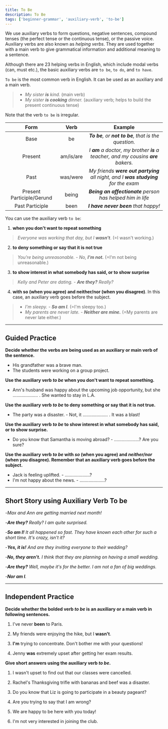 ```yaml
---
title: To Be
description: To Be
tags: ['beginner-grammar', 'auxiliary-verb', 'to-be']
---
```



We use auxiliary verbs to form questions, negative sentences, compound tenses (the perfect tense or the continuous tense), or the passive voice. Auxiliary verbs are also known as _helping verbs_. They are used together with a main verb to give grammatical information and additional meaning to a sentence.

Although there are 23 helping verbs in English, which include modal verbs (can, must etc.), the basic auxiliary verbs are `to be`, `to do`, and `to have`.

`To be` is the most common verb in English. It can be used as an auxiliary and a main verb.

> - _My sister **is** kind._ (main verb)
> - _My sister **is cooking** dinner._ (auxiliary verb; helps to build the present continuous tense)

Note that the verb `to be` is irregular.

|           Form            |   Verb    |                                      Example                                      |
| :-----------------------: | :-------: | :-------------------------------------------------------------------------------: |
|           Base            |    be     |               _**To be**, or **not to be**, that is the question._                |
|          Present          | am/is/are | _I **am** a doctor, my brother **is** a teacher, and my cousins **are** bakers._  |
|           Past            | was/were  | _My friends **were out partying** all night, and I **was studying** for the exam_ |
| Present Participle/Gerund |   being   |             _**Being an affectionate** person has helped him in life_             |
|      Past Participle      |   been    |                        _**I have never been** that happy!_                        |

You can use the auxiliary verb `to be`:

1. **when you don't want to repeat something**

> _Everyone was working that day, but I **wasn't**_. (=I wasn't working.)

2. **to deny something or say that it is not true**

> _You're being unreasonable. - No, **I'm not.**_ (=I'm not being unreasonable.)

3. **to show interest in what somebody has said, or to show surprise**

> _Kelly and Peter are dating. - **Are they?** Really?_

4. **with so (when you agree) and neither/nor (when you disagree)**. In this case, an auxiliary verb goes before the subject.

> - _I'm sleepy. - **So am I**._ (=I'm sleepy too.)
> - _My parents are never late. - **Neither are mine.**_ (=My parents are never late either.)

---

## Guided Practice

**Decide whether the verbs are being used as an auxiliary or main verb of the sentence.**

- His grandfather was a brave man. <InfoTooltip label="main verb" />
- The students were working on a group project. <InfoTooltip label="auxiliary verb" />

**Use the auxiliary verb _to be_ when you don't want to repeat something.**

- Ann's husband was happy about the upcoming job opportunity, but she .................... . She wanted to stay in L.A. <InfoTooltip label="wasn't" />

**Use the auxiliary verb _to be_ to deny something or say that it is not true.**

- The party was a disaster. - Not, it .................... . It was a blast! <InfoTooltip label="wasn't" />

**Use the auxiliary verb _to be_ to show interest in what somebody has said, or to show surprise.**

- Do you know that Samantha is moving abroad? - ....................? Are you sure? <InfoTooltip label="Is she?" />

**Use the auxiliary verb _to be_ with _so_ (when you agree) and _neither/nor_ (when you disagree). Remember that an auxiliary verb goes before the subject.**

- Jack is feeling uplifted. - ....................? <InfoTooltip label="So is she." />
- I'm not happy about the news. - ....................? <InfoTooltip label="Neither am I." />

---

## Short Story using Auxiliary Verb To be

-_Max and Ann are getting married next month!_

-_**Are they?** Really? I am quite surprised._

-_**So am I!** It all happened so fast. They have known each other for such a short time. It's crazy, isn't it?_

-_**Yes, it is!** And are they inviting everyone to their wedding?_

-_**No, they aren't.** I think that they are planning on having a small wedding._

-_**Are they?** Well, maybe it's for the better. I am not a fan of big weddings._

-_**Nor am I**._

---

## Independent Practice

**Decide whether the bolded verb _to be_ is an auxiliary or a main verb in following sentences.**

1. I've never **been** to Paris. <InfoTooltip label="main verb" />

2. My friends were enjoying the hike, but I **wasn't**. <InfoTooltip label="auxiliary verb" />

3. **I'm** trying to concentrate. Don't bother me with your questions! <InfoTooltip label="auxiliary verb" />

4. Jenny **was** extremely upset after getting her exam results. <InfoTooltip label="main verb" />

**Give short answers using the auxiliary verb _to be_.**

1. I wasn't upset to find out that our classes were cancelled. <InfoTooltip label="Nor was I/Neither was I" />

2. Rachel's Thanksgiving trifle with bananas and beef was a disaster. <InfoTooltip label="Yes, it was./No, it wasn't. Joey liked it." />

3. Do you know that Liz is going to participate in a beauty pageant? <InfoTooltip label="Is she? Really?" />

4. Are you trying to say that I am wrong? <InfoTooltip label="Yes, I am./No, I'm not." />

5. We are happy to be here with you today! <InfoTooltip label="So am I!" />

6. I'm not very interested in joining the club. <InfoTooltip label="Nor am I./Neither am I." />
